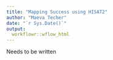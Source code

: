 ```yaml
---
title: "Mapping Success using HISAT2"
author: "Maeva Techer"
date: "`r Sys.Date()`"
output:
  workflowr::wflow_html
---
```



Needs to be written